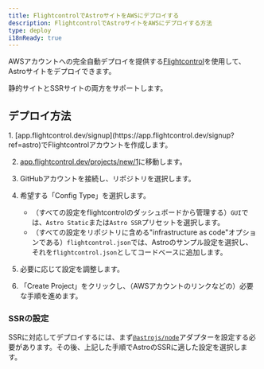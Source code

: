 ```yaml
---
title: FlightcontrolでAstroサイトをAWSにデプロイする
description: FlightcontrolでAstroサイトをAWSにデプロイする方法
type: deploy
i18nReady: true
---
```


AWSアカウントへの完全自動デプロイを提供する[Flightcontrol](https://www.flightcontrol.dev?ref=astro)を使用して、Astroサイトをデプロイできます。

静的サイトとSSRサイトの両方をサポートします。

## デプロイ方法

<Steps>
1. [app.flightcontrol.dev/signup](https://app.flightcontrol.dev/signup?ref=astro)でFlightcontrolアカウントを作成します。

2. [app.flightcontrol.dev/projects/new/1](https://app.flightcontrol.dev/projects/new/1)に移動します。

3. GitHubアカウントを接続し、リポジトリを選択します。

4. 希望する「Config Type」を選択します。
    - （すべての設定をflightcontrolのダッシュボードから管理する）`GUI`では、`Astro Static`または`Astro SSR`プリセットを選択します。
    - （すべての設定をリポジトリに含める"infrastructure as code"オプションである）`flightcontrol.json`では、Astroのサンプル設定を選択し、それを`flightcontrol.json`としてコードベースに追加します。

5. 必要に応じて設定を調整します。

6. 「Create Project」をクリックし、（AWSアカウントのリンクなどの）必要な手順を進めます。
</Steps>

### SSRの設定

SSRに対応してデプロイするには、まず[`@astrojs/node`](/ja/guides/integrations-guide/node/)アダプターを設定する必要があります。その後、上記した手順でAstroのSSRに適した設定を選択します。
